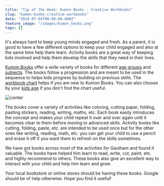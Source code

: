 ```yaml
---
title: "Tip of the Week: Kumon Books - Creative Workbooks"
slug: "kumon-books-creative-workbooks"
date: "2018-07-04T00:00:00.000Z"
feature_image: "/images/kumon_books.png"
tags: []
---
```


It's always hard to keep young minds engaged and fresh. As a parent, it is good to have a few different options to keep your child engaged and also at the same time help them learn. Activity books are a great way of keeping kids involved and help them develop the skills that they need in their lives.

[Kumon Books](http://kumonbooks.com/) offer a wide variety of books for different [age groups](http://kumonbooks.com/books/by-grade/) and [subjects](http://kumonbooks.com/books/by-subject/basic/). The books follow a progression and are meant to be used in the sequence to helps kids progress by building on previous skills. The [workbook chart](http://kumonbooks.com/wp-content/uploads/2015/01/2015-Workbook-Chart.pdf) helps if you are new to Kumon Books. You can also choose by your [kids age](http://kumonbooks.com/books/by-grade/) if you don't find the chart useful.

![center](/images/kumon_books.png)

The books cover a variety of activities like coloring, cutting paper, folding, pasting stickers, reading, writing, maths, etc. Each book easily introduces the concept and makes your child repeat it over and over again until it becomes clear to them before moving to advanced skills. Activity books like cutting, folding, paste, etc. are intended to be used once but for the other ones like writing, reading, math, etc. you can get your child to use a pencil and erase it off if you want them to refresh on the skills sometimes.

We have got books across most of the activities for Gautham and found it valuable. The books have helped him learn to read, write, cut, paint, etc. and highly recommend to others. These books also give an excellent way to interact with your child and help him learn and grow.

Your local bookstore or online stores should be having these books. Google should be of help otherwise. Hope you find it useful!